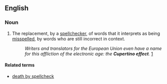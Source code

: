 ==English==

===Noun===
{{en-noun|sg=Cupertino [[effect]]|-}}

# The replacement, by a [[spellchecker]], of words that it interprets as being [[misspell]]ed, by words who are still incorrect in context.
#:''Writers and translators for the European Union even have a name for this affliction of the electronic age: the '''Cupertino effect'''.'' [http://blog.oup.com/2007/11/spellchecker/]

====Related terms====
* [[death by spellcheck]]